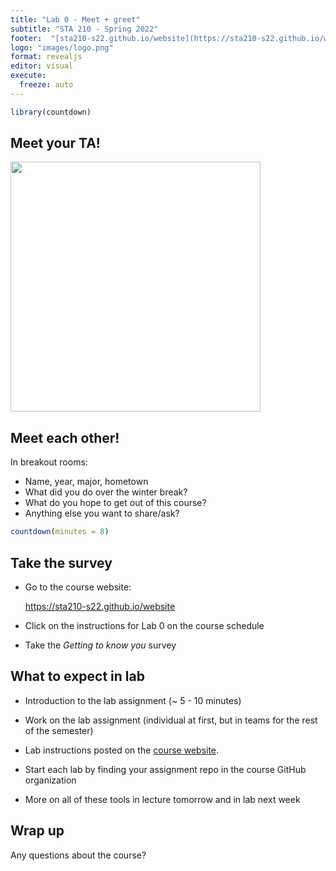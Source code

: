```yaml
---
title: "Lab 0 - Meet + greet"
subtitle: "STA 210 - Spring 2022"
footer:  "[sta210-s22.github.io/website](https://sta210-s22.github.io/website/)"
logo: "images/logo.png"
format: revealjs
editor: visual
execute:
  freeze: auto
---
```


```r
library(countdown)
```

## Meet your TA!

![](images/hello-sticker.jpeg){fig-alt="Red sticker with overlaid text \"Hello, my name is...\"" fig-align="center" width="400"}

## Meet each other!

In breakout rooms:

-   Name, year, major, hometown
-   What did you do over the winter break?
-   What do you hope to get out of this course?
-   Anything else you want to share/ask?

```r
countdown(minutes = 8)
```

## Take the survey

-   Go to the course website:

    [https://sta210-s22.github.io/website](sta210-s22.github.io/website)

-   Click on the instructions for Lab 0 on the course schedule

-   Take the *Getting to know you* survey

## **What to expect in lab**

-   Introduction to the lab assignment (\~ 5 - 10 minutes)

-   Work on the lab assignment (individual at first, but in teams for the rest of the semester)

-   Lab instructions posted on the [course website](https://sta210-s22.github.io/website/ "STA 210 Course website").

-   Start each lab by finding your assignment repo in the course GitHub organization

-   More on all of these tools in lecture tomorrow and in lab next week

## Wrap up

Any questions about the course?
